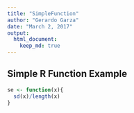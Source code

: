 ```yaml
---
title: "SimpleFunction"
author: "Gerardo Garza"
date: "March 2, 2017"
output: 
  html_document:
    keep_md: true
---
```


## Simple R Function Example
```r
se <- function(x){
  sd(x)/length(x)
}
```